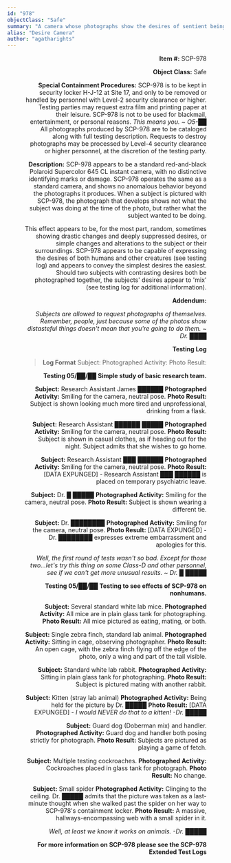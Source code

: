 ```yaml
---
id: "978"
objectClass: "Safe"
summary: "A camera whose photographs show the desires of sentient beings"
alias: "Desire Camera"
author: "agatharights"
---
```


<Figure
  publicId="id/978/1_btc2us"
  alt="SCP-978 during initial analysis"
  align="right"
  wdith={800}
  height={533}
/>

**Item #:** SCP-978

**Object Class:** Safe

**Special Containment Procedures:** SCP-978 is to be kept in security locker H-J-12 at Site 17, and only to be removed or handled by personnel with Level-2 security clearance or higher. Testing parties may request extra film and printing paper at their leisure. SCP-978 is not to be used for blackmail, entertainment, or personal reasons.
_This means you. ~ O5-██_
All photographs produced by SCP-978 are to be cataloged along with full testing description. Requests to destroy photographs may be processed by Level-4 security clearance or higher personnel, at the discretion of the testing party.

**Description:** SCP-978 appears to be a standard red-and-black Polaroid Supercolor 645 CL instant camera, with no distinctive identifying marks or damage. SCP-978 operates the same as a standard camera, and shows no anomalous behavior beyond the photographs it produces. When a subject is pictured with SCP-978, the photograph that develops shows not what the subject was doing at the time of the photo, but rather what the subject wanted to be doing.

This effect appears to be, for the most part, random, sometimes showing drastic changes and deeply suppressed desires, or simple changes and alterations to the subject or their surroundings. SCP-978 appears to be capable of expressing the desires of both humans and other creatures (see testing log) and appears to convey the simplest desires the easiest. Should two subjects with contrasting desires both be photographed together, the subjects' desires appear to 'mix' (see testing log for additional information).

**Addendum:**

_Subjects are allowed to request photographs of themselves. Remember, people, just because some of the photos show distasteful things doesn't mean that you're going to do them. ~ Dr. ████_

**Testing Log**

> **Log Format**
> Subject:
> Photographed Activity:
> Photo Result:

**Testing 05/██/██**
**Simple study of basic research team.**

**Subject:** Research Assistant James ██████
**Photographed Activity:** Smiling for the camera, neutral pose.
**Photo Result:** Subject is shown looking much more tired and unprofessional, drinking from a flask.

**Subject:** Research Assistant ██████ █████
**Photographed Activity:** Smiling for the camera, neutral pose.
**Photo Result:** Subject is shown in casual clothes, as if heading out for the night. Subject admits that she wishes to go home.

**Subject:** Research Assistant ███ ██████
**Photographed Activity:** Smiling for the camera, neutral pose.
**Photo Result:** [DATA EXPUNGED] - Research Assistant ███ ██████ is placed on temporary psychiatric leave.

**Subject:** Dr. █ █████
**Photographed Activity:** Smiling for the camera, neutral pose.
**Photo Result:** Subject is shown wearing a different tie.

**Subject:** Dr. ████████
**Photographed Activity:** Smiling for the camera, neutral pose.
**Photo Result:** [DATA EXPUNGED] - Dr. ████████ expresses extreme embarrassment and apologies for this.

_Well, the first round of tests wasn't so bad. Except for those two...let's try this thing on some Class-D and other personnel, see if we can't get more unusual results. ~ Dr. █ █████_

**Testing 05/██/██**
**Testing to see effects of SCP-978 on nonhumans.**

**Subject:** Several standard white lab mice.
**Photographed Activity:** All mice are in plain glass tank for photographing.
**Photo Result:** All mice pictured as eating, mating, or both.

**Subject:** Single zebra finch, standard lab animal.
**Photographed Activity:** Sitting in cage, observing photographer.
**Photo Result:** An open cage, with the zebra finch flying off the edge of the photo, only a wing and part of the tail visible.

**Subject:** Standard white lab rabbit.
**Photographed Activity:** Sitting in plain glass tank for photographing.
**Photo Result:** Subject is pictured mating with another rabbit.

**Subject:** Kitten (stray lab animal)
**Photographed Activity:** Being held for the picture by Dr. █████
**Photo Result:** [DATA EXPUNGED] - _I would NEVER do that to a kitten! -Dr. █████_

**Subject:** Guard dog (Doberman mix) and handler.
**Photographed Activity:** Guard dog and handler both posing strictly for photograph.
**Photo Result:** Subjects are pictured as playing a game of fetch.

**Subject:** Multiple testing cockroaches.
**Photographed Activity:** Cockroaches placed in glass tank for photograph.
**Photo Result:** No change.

**Subject:** Small spider
**Photographed Activity:** Clinging to the ceiling. Dr. █████ admits that the picture was taken as a last-minute thought when she walked past the spider on her way to SCP-978's containment locker.
**Photo Result:** A massive, hallways-encompassing web with a small spider in it.

_Well, at least we know it works on animals. -Dr. █████_

**For more information on SCP-978 please see the SCP-978 Extended Test Logs**
